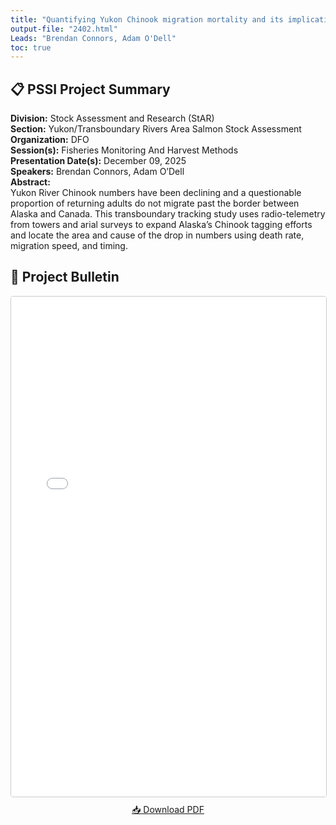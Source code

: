 ```yaml
---
title: "Quantifying Yukon Chinook migration mortality and its implications for fisheries management and rebuilding under the Fish Stock Provisions of the Fisheries Act"
output-file: "2402.html"
Leads: "Brendan Connors, Adam O'Dell"
toc: true
---
```


## 📋 PSSI Project Summary

**Division:** Stock Assessment and Research (StAR)  
**Section:** Yukon/Transboundary Rivers Area Salmon Stock Assessment  
**Organization:** DFO  
**Session(s):** Fisheries Monitoring And Harvest Methods  
**Presentation Date(s):** December 09, 2025  
**Speakers:** Brendan Connors, Adam O'Dell  
**Abstract:**  
Yukon River Chinook numbers have been declining and a questionable proportion of returning adults do not migrate past the border between Alaska and Canada. This transboundary tracking study uses radio-telemetry from towers and arial surveys to expand Alaska’s Chinook tagging efforts and locate the area and cause of the drop in numbers using death rate, migration speed, and timing.   

## 📄 Project Bulletin

<iframe src="../../data/PSSI_bulletin/2402.pdf" width="100%" height="800px" style="border: 1px solid #ccc; border-radius: 4px;"></iframe>

<p style="text-align: center; margin-top: 10px;">
[📥 Download PDF](../../data/PSSI_bulletin/2402.pdf){.btn .btn-primary target="_blank"}
</p>

